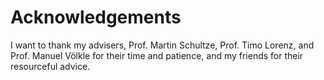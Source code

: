 # Acknowledgements {-}

I want to thank my advisers, Prof. Martin Schultze, Prof. Timo Lorenz, and Prof. Manuel Völkle for their time and patience, and my friends for their resourceful advice.

\newpage\null\thispagestyle{empty}\newpage
